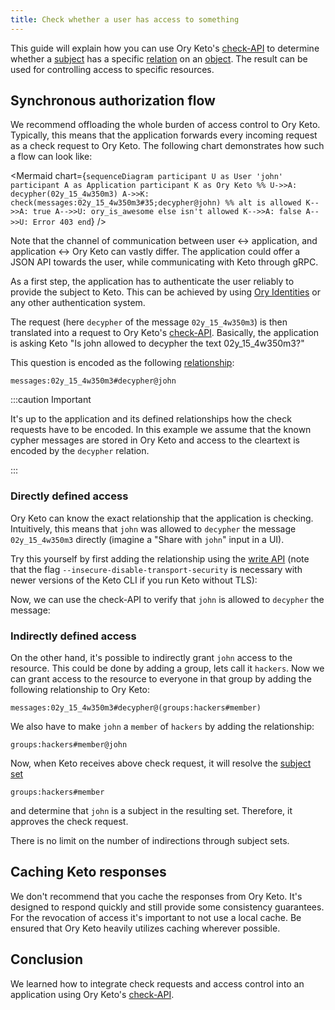 ```yaml
---
title: Check whether a user has access to something
---
```



This guide will explain how you can use Ory Keto's [check-API](../concepts/25_api-overview.mdx#check-relation-tuple) to determine
whether a [subject](../concepts/15_subjects.mdx) has a specific [relation](../concepts/01_relation-tuples.mdx) on an
[object](../concepts/10_objects.mdx). The result can be used for controlling access to specific resources.

## Synchronous authorization flow

We recommend offloading the whole burden of access control to Ory Keto. Typically, this means that the application forwards every
incoming request as a check request to Ory Keto. The following chart demonstrates how such a flow can look like:

<Mermaid
  chart={`
sequenceDiagram
    participant U as User 'john'
    participant A as Application
    participant K as Ory Keto
%%
    U->>A: decypher(02y_15_4w350m3)
    A->>K: check(messages:02y_15_4w350m3#35;decypher@john)
%%
    alt is allowed
      K-->>A: true
      A-->>U: ory_is_awesome
    else isn't allowed
      K-->>A: false
      A-->>U: Error 403
    end
`}
/>

Note that the channel of communication between user <-> application, and application <-> Ory Keto can vastly differ. The
application could offer a JSON API towards the user, while communicating with Keto through gRPC.

As a first step, the application has to authenticate the user reliably to provide the subject to Keto. This can be achieved by
using [Ory Identities](https://www.ory.sh/kratos/docs/) or any other authentication system.

The request (here `decypher` of the message `02y_15_4w350m3`) is then translated into a request to Ory Keto's
[check-API](../concepts/25_api-overview.mdx#check-relation-tuple). Basically, the application is asking Keto "Is john allowed to
decypher the text 02y_15_4w350m3?"

This question is encoded as the following [relationship](../concepts/01_relation-tuples.mdx):

```keto-relation-tuples
messages:02y_15_4w350m3#decypher@john
```

:::caution Important

It's up to the application and its defined relationships how the check requests have to be encoded. In this example we assume that
the known cypher messages are stored in Ory Keto and access to the cleartext is encoded by the `decypher` relation.

:::

### Directly defined access

Ory Keto can know the exact relationship that the application is checking. Intuitively, this means that `john` was allowed to
`decypher` the message `02y_15_4w350m3` directly (imagine a "Share with `john`" input in a UI).

Try this yourself by first adding the relationship using the [write API](../concepts/25_api-overview.mdx#write-apis) (note that
the flag `--insecure-disable-transport-security` is necessary with newer versions of the Keto CLI if you run Keto without TLS):

<CodeTabs sampleId="simple-access-check-guide/00-write-direct-access" version="v0.7.0-alpha.1" />

Now, we can use the check-API to verify that `john` is allowed to `decypher` the message:

<CodeTabs sampleId="simple-access-check-guide/01-check-direct-access" version="v0.7.0-alpha.1" />

### Indirectly defined access

On the other hand, it's possible to indirectly grant `john` access to the resource. This could be done by adding a group, lets
call it `hackers`. Now we can grant access to the resource to everyone in that group by adding the following relationship to Ory
Keto:

```keto-relation-tuples
messages:02y_15_4w350m3#decypher@(groups:hackers#member)
```

We also have to make `john` a `member` of `hackers` by adding the relationship:

```keto-relation-tuples
groups:hackers#member@john
```

Now, when Keto receives above check request, it will resolve the [subject set](../concepts/15_subjects.mdx#subject-sets)

```keto-relation-tuples
groups:hackers#member
```

and determine that `john` is a subject in the resulting set. Therefore, it approves the check request.

There is no limit on the number of indirections through subject sets.

## Caching Keto responses

We don't recommend that you cache the responses from Ory Keto. It's designed to respond quickly and still provide some consistency
guarantees. For the revocation of access it's important to not use a local cache. Be ensured that Ory Keto heavily utilizes
caching wherever possible.

## Conclusion

We learned how to integrate check requests and access control into an application using Ory Keto's
[check-API](../concepts/25_api-overview.mdx#check-relation-tuple).
